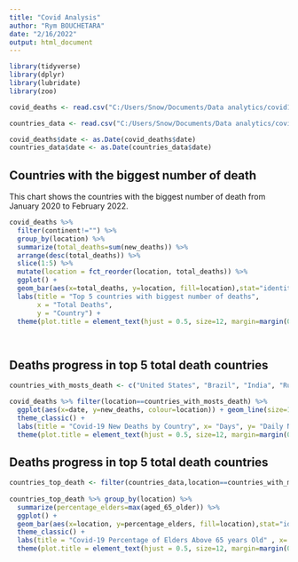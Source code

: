 ```yaml
---
title: "Covid Analysis"
author: "Rym BOUCHETARA"
date: "2/16/2022"
output: html_document
---
```


```r
library(tidyverse)
library(dplyr)
library(lubridate)
library(zoo)

covid_deaths <- read.csv("C:/Users/Snow/Documents/Data analytics/covid19_deaths_analysis/Covid19 Project/covid19_analysis/covid_deaths_jan2020_Feb2022.csv")

countries_data <- read.csv("C:/Users/Snow/Documents/Data analytics/covid19_deaths_analysis/Covid19 Project/covid19_analysis/countries_demographics_jan2020_Feb2022.csv")

covid_deaths$date <- as.Date(covid_deaths$date)
countries_data$date <- as.Date(countries_data$date)
```

## Countries with the biggest number of death
This chart shows the countries with the biggest number of death from January 2020 to February 2022.

```r

covid_deaths %>%
  filter(continent!="") %>%
  group_by(location) %>%
  summarize(total_deaths=sum(new_deaths)) %>%                                      
  arrange(desc(total_deaths)) %>%
  slice(1:5) %>%
  mutate(location = fct_reorder(location, total_deaths)) %>%
  ggplot() +
  geom_bar(aes(x=total_deaths, y=location, fill=location),stat="identity", width = 0.7) +
  labs(title = "Top 5 countries with biggest number of deaths",
       x = "Total Deaths",
       y = "Country") +
  theme(plot.title = element_text(hjust = 0.5, size=12, margin=margin(0,0,15,0)))

  
```

## Deaths progress in top 5 total death countries

```r
countries_with_mosts_death <- c("United States", "Brazil", "India", "Russia", "Mexico")

covid_deaths %>% filter(location==countries_with_mosts_death) %>%
  ggplot(aes(x=date, y=new_deaths, colour=location)) + geom_line(size=1) +
  theme_classic() +
  labs(title = "Covid-19 New Deaths by Country", x= "Days", y= "Daily New Deaths", colour="Country") +
  theme(plot.title = element_text(hjust = 0.5, size=12, margin=margin(0,0,15,0))) 

```

## Deaths progress in top 5 total death countries
```r
countries_top_death <- filter(countries_data,location==countries_with_mosts_death)
  
countries_top_death %>% group_by(location) %>%
  summarize(percentage_elders=max(aged_65_older)) %>%
  ggplot() + 
  geom_bar(aes(x=location, y=percentage_elders, fill=location),stat="identity", width = 0.7) +
  theme_classic() +
  labs(title = "Covid-19 Percentage of Elders Above 65 years Old" , x= "Country", y= "Above 65 elders percentage", colour="Country") +
  theme(plot.title = element_text(hjust = 0.5, size=12, margin=margin(0,0,15,0))) 

```
